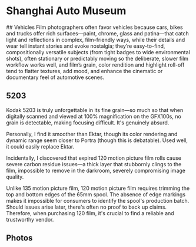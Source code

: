 # Shanghai Auto Museum



<Photo src={P6742} lqip={P6742LQ} />
## Vehicles
Film photographers often favor vehicles because cars, bikes and trucks offer rich surfaces—paint, chrome, glass and patina—that catch light and reflections in complex, film-friendly ways, while their details and wear tell instant stories and evoke nostalgia; they’re easy-to-find, compositionally versatile subjects (from tight badges to wide environmental shots), often stationary or predictably moving so the deliberate, slower film workflow works well, and film’s grain, color rendition and highlight roll-off tend to flatter textures, add mood, and enhance the cinematic or documentary feel of automotive scenes.  

## 5203
Kodak 5203 is truly unforgettable in its fine grain—so much so that when digitally scanned and viewed at 100% magnification on the GFX100s, no grain is detectable, making focusing difficult. It's genuinely absurd.  
	
Personally, I find it smoother than Ektar, though its color rendering and dynamic range seem closer to Portra (though this is debatable). Used well, it could easily replace Ektar.  
    
Incidentally, I discovered that expired 120 motion picture film rolls cause severe carbon residue issues—a thick layer that stubbornly clings to the film, impossible to remove in the darkroom, severely compromising image quality.  
	
Unlike 135 motion picture film, 120 motion picture film requires trimming the top and bottom edges of the 65mm spool. The absence of edge markings makes it impossible for consumers to identify the spool's production batch. Should issues arise later, there's often no proof to back up claims. Therefore, when purchasing 120 film, it's crucial to find a reliable and trustworthy vendor.  



## Photos
<Photo src={P6738} lqip={P6738LQ} json={P6738JSON} />
<Photo src={P6739} lqip={P6739LQ} json={P6739JSON} />
<Photo src={P6740} lqip={P6740LQ} json={P6740JSON} />
<Photo src={P6741} lqip={P6741LQ} json={P6741JSON} />
<Photo src={P6742} lqip={P6742LQ} json={P6742JSON} />
<Photo src={P6743} lqip={P6743LQ} json={P6743JSON} />
<Photo src={P6744} lqip={P6744LQ} json={P6744JSON} />
<Photo src={P6745} lqip={P6745LQ} json={P6745JSON} />
<Photo src={P6746} lqip={P6746LQ} json={P6746JSON} />
<Photo src={P6747} lqip={P6747LQ} json={P6747JSON} />
<Photo src={P6748} lqip={P6748LQ} json={P6748JSON} />
<Photo src={P6749} lqip={P6749LQ} json={P6749JSON} />
<Photo src={P6750} lqip={P6750LQ} json={P6750JSON} />
<Photo src={P6751} lqip={P6751LQ} json={P6751JSON} />
<Photo src={P6752} lqip={P6752LQ} json={P6752JSON} />
<Photo src={P6753} lqip={P6753LQ} json={P6753JSON} />
<Photo src={P6737} lqip={P6737LQ} json={P6737JSON} />

